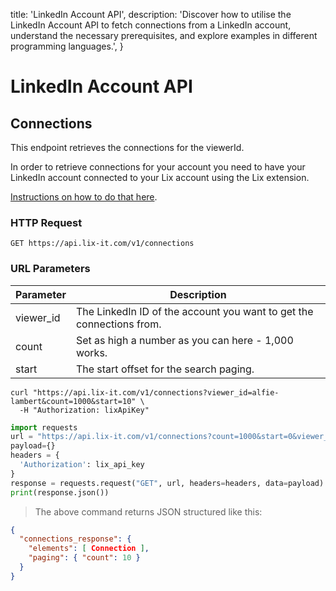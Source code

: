   title: 'LinkedIn Account API',
  description:
    'Discover how to utilise the LinkedIn Account API to fetch connections from a LinkedIn account, understand the necessary prerequisites, and explore examples in different programming languages.',
}


# LinkedIn Account API

## Connections

This endpoint retrieves the connections for the viewerId.

<aside className="notice">
In order to retrieve connections for your account you need to have your LinkedIn account connected to your Lix account using the Lix extension. 

[Instructions on how to do that here](https://help.lix-it.com/en/articles/6784916-how-to-install-the-lix-extension).
</aside>


### HTTP Request

`GET https://api.lix-it.com/v1/connections`

### URL Parameters

Parameter | Description
--------- | -----------
viewer_id | The LinkedIn ID of the account you want to get the connections from.
count     | Set as high a number as you can here - 1,000 works.
start     | The start offset for the search paging.


```shell
curl "https://api.lix-it.com/v1/connections?viewer_id=alfie-lambert&count=1000&start=10" \
  -H "Authorization: lixApiKey"
```

```python
import requests
url = "https://api.lix-it.com/v1/connections?count=1000&start=0&viewer_id=alfie-lambert"
payload={}
headers = {
  'Authorization': lix_api_key
}
response = requests.request("GET", url, headers=headers, data=payload)
print(response.json())
```

> The above command returns JSON structured like this:
```json
{
  "connections_response": {
    "elements": [ Connection ],
    "paging": { "count": 10 }
  }
}
```